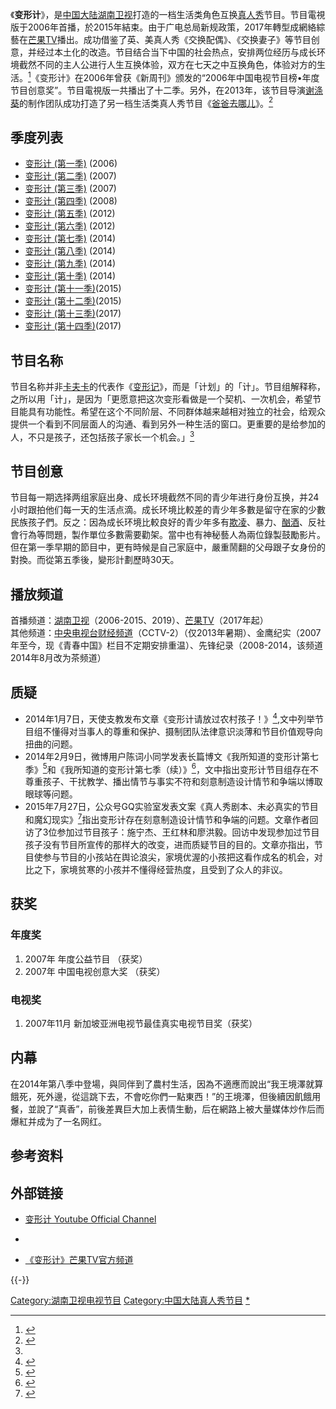 
{{Infobox television
| bgcolour             = #a8e5ed
| show_name            = 变形计
| original_name        = ''X-Change ''
| image                = [[File:X-Change.png|280px]]
| caption              = 變形化2017片頭
| genre                = 戶外[[真人秀|真人秀]]
| format               = 季播综艺节目
| slogan               = 
| developer            =
| writer               =
| director             = 梁書源
| creative_director    =
| presenter            = 
| voices               = 
| narrated             =
| starring             = 
| 主题曲               =
| 主题作曲家           = 
| country              = {{CHNML}}
| language             = 
| num_seasons          = 14季
| num_episodes         = 第一季：18集
| list_episodes        =
| produce_year = 第一季：2006<br />第二季：2007<br />第三季：2007<br />第四季：2008<br />第五季：2012<br />
| executive_producer   = 
| producer             = 呂煥斌、李浩、劉向群
| editor               =
| location             = 
| 首播國家    = {{CHNML}}
| 電視網      = 
| 電視台      = [[湖南卫视|湖南卫视]] (電視版)<br/>[[芒果TV|芒果TV]] (網絡版)
| 視頻制式    = [[标清|标清]][[576i|576i]]、[[高清|高清]][[1080i|1080i]]
| 頻制式    = [[立体声|立体声]]
| 開始      = 第一季：2006年9月4日－2006年9月27日<br/>第二季：2007年3月5日－2007年3月26日<br/>第十二季：2015年8月2日－2015年10月11日<br/>第十三季：2017年4月22日
| 結束      =  
| last_aired           = 
| channel_1            =  
| first_run_1          = 
| runtime_1            = 
| first_aired_1        = 
| last_aired_1         = 
| preceded_by          = 
| followed_by          =
| related              = 
| website              = http://www.hunantv.com/v/5/56/
| website_title        = 《变形计》官方网站
| production_website   =
}}
《'''变形计'''》，是[[中国大陆|中国大陆]][[湖南卫视|湖南卫视]]打造的一档生活类角色互换[[真人秀|真人秀]]节目。节目電視版于2006年首播，於2015年結束。由于广电总局新规政策，2017年轉型成網絡綜藝在[[芒果TV|芒果TV]]播出。成功借鉴了英、美真人秀《交换配偶》、《交换妻子》等节目创意，并经过本土化的改造。节目结合当下中国的社会热点，安排两位经历与成长环境截然不同的主人公进行人生互换体验，双方在七天之中互换角色，体验对方的生活。<ref>{{Cite web |url=http://hebei2013.e.px.teacher.com.cn/resource/schoolResourceEdit?id=4419 |title=互换生活 学会感恩（关注孩子内心发展） |access-date=2014-01-11 |archive-url=https://web.archive.org/web/20140111205342/http://hebei2013.e.px.teacher.com.cn/resource/schoolResourceEdit?id=4419 |archive-date=2014-01-11 |dead-url=yes }}</ref>《变形计》在2006年曾获《新周刊》颁发的“2006年中国电视节目榜•年度节目创意奖”。节目電視版一共播出了十二季。另外，在2013年，该节目导演[[谢涤葵|谢涤葵]]的制作团队成功打造了另一档生活类真人秀节目《[[爸爸去哪儿|爸爸去哪儿]]》。<ref name="qq">{{Cite web |url=http://ent.qq.com/a/20140102/015103.htm |title=恶补《变形计》：残酷版《爸爸》 步步虐心 |accessdate=2014-01-11 |archive-date=2014-01-11 |archive-url=https://web.archive.org/web/20140111220243/http://ent.qq.com/a/20140102/015103.htm |dead-url=no }}</ref>

== 季度列表 ==
* [[变形计_(第一季)|变形计 (第一季)]] (2006)
* [[变形计_(第二季)|变形计 (第二季)]] (2007)
* [[变形计_(第三季)|变形计 (第三季)]] (2007)
* [[变形计_(第四季)|变形计 (第四季)]] (2008)
* [[变形计_(第五季)|变形计 (第五季)]] (2012)
* [[变形计_(第六季)|变形计 (第六季)]] (2012)
* [[变形计_(第七季)|变形计 (第七季)]] (2014)
* [[变形计_(第八季)|变形计 (第八季)]] (2014)
* [[变形计_(第九季)|变形计 (第九季)]] (2014)
* [[变形计_(第十季)|变形计 (第十季)]] (2014)
* [[变形计_(第十一季)|变形计 (第十一季)]](2015)
* [[变形计_(第十二季)|变形计 (第十二季)]](2015)
* [[变形计_(第十三季)|变形计 (第十三季)]](2017)
* [[变形计_(第十四季)|变形计 (第十四季)]](2017)

== 节目名称 ==
节目名称并非[[卡夫卡|卡夫卡]]的代表作《[[变形记_(卡夫卡)|变形记]]》，而是「计划」的「计」。节目组解释称，之所以用「计」，是因为「更愿意把这次变形看做是一个契机、一次机会，希望节目能具有功能性。希望在这个不同阶层、不同群体越来越相对独立的社会，给观众提供一个看到不同层面人的沟通、看到另外一种生活的窗口。更重要的是给参加的人，不只是孩子，还包括孩子家长一个机会。」<ref name="qq"></ref>

== 节目创意 ==
节目每一期选择两组家庭出身、成长环境截然不同的青少年进行身份互换，并24小时跟拍他们每一天的生活点滴。成长环境比較差的青少年多數是留守在家的少數民族孩子們。反之：因為成长环境比較良好的青少年多有[[欺凌|欺凌]]、暴力、[[酗酒|酗酒]]、反社會行為等問題，製作單位多數需要勸架。當中也有神秘藝人為兩位錄製鼓勵影片。但在第一季早期的節目中，更有時候是自己家庭中，嚴重鬧翻的父母跟子女身份的對換。而從第五季後，變形計劃歷時30天。

== 播放频道 ==
首播频道：[[湖南卫视|湖南卫视]]（2006-2015、2019）、[[芒果TV|芒果TV]]（2017年起）
<br />
其他频道：[[中央电视台财经频道|中央电视台财经频道]]（CCTV-2）（仅2013年暑期）、金鹰纪实（2007年至今，现《青春中国》栏目不定期安排重温）、先锋纪录（2008-2014，该频道2014年8月改为茶频道）

== 质疑 ==
* 2014年1月7日，天使支教发布文章《变形计请放过农村孩子！》<ref>{{Cite web|url=http://www.angeledu.org/Explore/2014/0107/964.html#6476986-qzone-1-26508-8b71306ff813a0013b1792d4bbc41fb8|title=《变形计》请放过农村孩子！ - 青少年教育,乡村支教探索研究 - 天使支教网 乡村支教 志愿者招募 支教报名|accessdate=2018-03-22|work=www.angeledu.org|archive-date=2018-03-23|archive-url=https://web.archive.org/web/20180323030523/http://www.angeledu.org/Explore/2014/0107/964.html#6476986-qzone-1-26508-8b71306ff813a0013b1792d4bbc41fb8|dead-url=no}}</ref>,文中列举节目组不懂得对当事人的尊重和保护、摄制团队法律意识淡薄和节目价值观导向扭曲的问题。
* 2014年2月9日，微博用户陈词小同学发表长篇博文《我所知道的变形计第七季》<ref>{{Cite web|url=https://weibo.com/1610521683/AvXWL14NT?type=comment#_rnd1521718259825|title=我所知道的变形计第七季|accessdate=|author=|date=|publisher=|archive-date=2020-04-09|archive-url=https://web.archive.org/web/20200409163109/https://www.weibo.com/1610521683/AvXWL14NT?type=comment#_rnd1521718259825|dead-url=no}}</ref>和《我所知道的变形计第七季（续）》<ref>{{Cite web|url=http://blog.sina.com.cn/s/blog_5ffe9c530101jtlq.html|title=我所知道的变形计第七季（续）_陈词小同学_新浪博客|accessdate=2018-03-22|work=blog.sina.com.cn|archive-date=2018-03-22|archive-url=https://web.archive.org/web/20180322204757/http://blog.sina.com.cn/s/blog_5ffe9c530101jtlq.html|dead-url=no}}</ref>，文中指出变形计节目组存在不尊重孩子、干扰教学、播出情节与事实不符和刻意制造设计情节和争端以博取眼球等问题。
* 2015年7月27日，公众号GQ实验室发表文案《真人秀剧本、未必真实的节目和魔幻现实》<ref>{{Cite web|url=https://mp.weixin.qq.com/s?__biz=MjM5MDA1ODAzMg==&mid=212097824&idx=1&sn=e86795805191e9b2e828fd5b8f58677c&scene=21#wechat_redirect|title=真人秀剧本、未必真实的节目和魔幻现实|accessdate=|author=|date=|publisher=|archive-date=2020-04-09|archive-url=https://web.archive.org/web/20200409163108/https://mp.weixin.qq.com/s?__biz=MjM5MDA1ODAzMg%3D%3D&mid=212097824&idx=1&sn=e86795805191e9b2e828fd5b8f58677c&scene=21#wechat_redirect|dead-url=no}}</ref>指出变形计存在刻意制造设计情节和争端的问题。文章作者回访了3位参加过节目孩子：施宁杰、王红林和廖洪毅。回访中发现参加过节目孩子没有节目所宣传的那样大的改变，进而质疑节目的目的。文章亦指出，节目使参与节目的小孩站在舆论浪尖，家境优渥的小孩把这看作成名的机会，对比之下，家境贫寒的小孩并不懂得经营热度，且受到了众人的非议。

== 获奖 ==
=== 年度奖 ===
# 2007年 年度公益节目 （获奖）
# 2007年 中国电视创意大奖 （获奖）

=== 电视奖 ===
#2007年11月 新加坡亚洲电视节最佳真实电视节目奖（获奖）

== 内幕 ==
在2014年第八季中登場，與同伴到了農村生活，因為不適應而說出“我王境澤就算餓死，死外邊，從這跳下去，不會吃你們一點東西！”的王境澤，但後續因飢餓用餐，並說了“真香”，前後差異巨大加上表情生動，后在網路上被大量媒体炒作后而爆紅并成为了一名网红。

== 参考资料 ==
{{reflist}}

== 外部链接 ==
*{{zh-cn}}[https://www.youtube.com/playlist?list=PLUM8x224JrX8LH89NXkVPgE9zvJ3hcU76 变形计 Youtube Official Channel]{{Wayback|url=https://www.youtube.com/playlist?list=PLUM8x224JrX8LH89NXkVPgE9zvJ3hcU76 |date=20150618175904 }}
*{{zh-cn}}{{sinaweibo|bianxingji|变形计}}
*{{zh-cn}}[http://www.hunantv.com/v/5/56/ 《变形计》芒果TV官方频道]{{Wayback|url=http://www.hunantv.com/v/5/56/ |date=20150202134430 }}

{{-}}
{{湖南卫视综艺节目}}
{{DEFAULTSORT:Bian变}}
[[Category:湖南卫视电视节目|Category:湖南卫视电视节目]]
[[Category:中国大陆真人秀节目|Category:中国大陆真人秀节目]]
[[Category:变形计|*]]